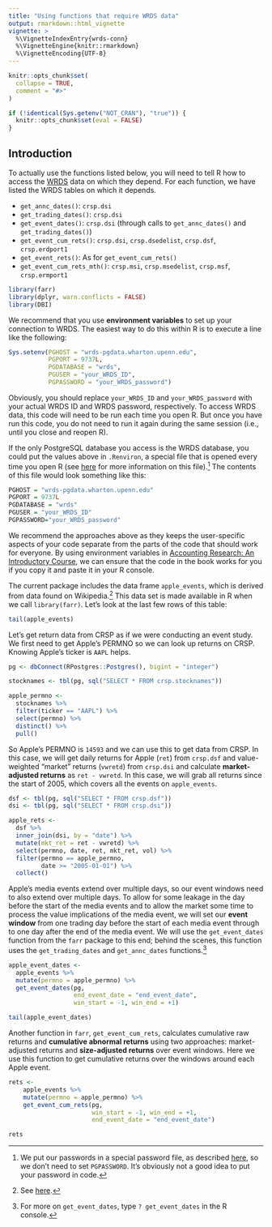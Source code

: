 ```yaml
---
title: "Using functions that require WRDS data"
output: rmarkdown::html_vignette
vignette: >
  %\VignetteIndexEntry{wrds-conn}
  %\VignetteEngine{knitr::rmarkdown}
  %\VignetteEncoding{UTF-8}
---
```


```r
knitr::opts_chunk$set(
  collapse = TRUE,
  comment = "#>"
)

if (!identical(Sys.getenv("NOT_CRAN"), "true")) {
  knitr::opts_chunk$set(eval = FALSE)
}
```

## Introduction

To actually use the functions listed below, you will need to tell R how to access the [WRDS](https://wrds-www.wharton.upenn.edu/pages/about/3-ways-use-wrds/) data on which they depend.
For each function, we have listed the WRDS tables on which it depends.

 - `get_annc_dates()`: `crsp.dsi`
 - `get_trading_dates()`: `crsp.dsi`
 - `get_event_dates()`: `crsp.dsi` (through calls to `get_annc_dates()` and `get_trading_dates()`)
 - `get_event_cum_rets()`: `crsp.dsi`, `crsp.dsedelist`, `crsp.dsf`, `crsp.erdport1`
 - `get_event_rets()`: As for `get_event_cum_rets()`
 - `get_event_cum_rets_mth()`: `crsp.msi`, `crsp.msedelist`, `crsp.msf`, `crsp.ermport1`

```r
library(farr)
library(dplyr, warn.conflicts = FALSE)
library(DBI)
```

We recommend that you use **environment variables** to set up your connection to WRDS.
The easiest way to do this within R is to execute a line like the following:

```r
Sys.setenv(PGHOST = "wrds-pgdata.wharton.upenn.edu",
           PGPORT = 9737L,
           PGDATABASE = "wrds",
           PGUSER = "your_WRDS_ID", 
           PGPASSWORD = "your_WRDS_password")
```

Obviously, you should replace `your_WRDS_ID` and `your_WRDS_password` with your actual WRDS ID and WRDS password, respectively.
To access WRDS data, this code will need to be run each time you open R.
But once you have run this code, you do not need to run it again during the same session (i.e., until you close and reopen R).

If the only PostgreSQL database you access is the WRDS database, you could put the values above in `.Renviron`, a special file that is opened every time you open R (see [here](https://support.rstudio.com/hc/en-us/articles/360047157094-Managing-R-with-Rprofile-Renviron-Rprofile-site-Renviron-site-rsession-conf-and-repos-conf) for more information on this file).^[We put our passwords in a special password file, as described [here](https://www.postgresql.org/docs/current/libpq-pgpass.html), so we don't need to set `PGPASSWORD`.
It's obviously not a good idea to put your password in code.]
The contents of this file would look something like this:

```r
PGHOST = "wrds-pgdata.wharton.upenn.edu"
PGPORT = 9737L
PGDATABASE = "wrds"
PGUSER = "your_WRDS_ID"
PGPASSWORD="your_WRDS_password"
```

We recommend the approaches above as they keeps the user-specific aspects of your code separate from the parts of the code that should work for everyone.
By using environment variables in [Accounting Research: An Introductory Course](https://iangow.github.io/far_book/introduction.html), we can ensure that the code in the book works for you if you copy it and paste it in your R console.

The current package includes the data frame `apple_events`, which is derived from data found on Wikipedia.^[See [here](https://en.wikipedia.org/wiki/List_of_Apple_Inc._media_events).]
This data set is made available in R when we call `library(farr)`.
Let's look at the last few rows of this table:

```r
tail(apple_events)
```

Let's get return data from CRSP as if we were conducting an event study.
We first need to get Apple's PERMNO so we can look up returns on CRSP.
Knowing Apple's ticker is `AAPL` helps.

```r
pg <- dbConnect(RPostgres::Postgres(), bigint = "integer")

stocknames <- tbl(pg, sql("SELECT * FROM crsp.stocknames"))

apple_permno <-
  stocknames %>%
  filter(ticker == "AAPL") %>%
  select(permno) %>%
  distinct() %>%
  pull()
```
  
So Apple's PERMNO is `14593` and we can use this to get data from CRSP.
In this case, we will get daily returns for Apple (`ret`) from `crsp.dsf` and value-weighted "market" returns (`vwretd`) from `crsp.dsi` and calculate **market-adjusted returns** as `ret - vwretd`.
In this case, we will grab all returns since the start of 2005, which covers all the events on `apple_events`.

```r
dsf <- tbl(pg, sql("SELECT * FROM crsp.dsf"))
dsi <- tbl(pg, sql("SELECT * FROM crsp.dsi"))

apple_rets <-
  dsf %>%
  inner_join(dsi, by = "date") %>%
  mutate(mkt_ret = ret - vwretd) %>%
  select(permno, date, ret, mkt_ret, vol) %>%
  filter(permno == apple_permno,
         date >= "2005-01-01") %>%
  collect()
```

Apple's media events extend over multiple days, so our event windows need to also extend over multiple days.
To allow for some leakage in the day before the start of the media events and to allow the market some time to process the value implications of the media event, we will set our **event window** from one trading day before the start of each media event through to one day after the end of the media event.
We will use the `get_event_dates` function from the `farr` package to this end; behind the scenes, this function uses the `get_trading_dates` and `get_annc_dates` functions.^[For more on `get_event_dates`, type `? get_event_dates` in the R console.]

```r
apple_event_dates <-
  apple_events %>%
  mutate(permno = apple_permno) %>%
  get_event_dates(pg, 
                  end_event_date = "end_event_date",
                  win_start = -1, win_end = +1) 

tail(apple_event_dates)
```

Another function in `farr`, `get_event_cum_rets`, calculates cumulative raw returns and **cumulative abnormal returns** using two approaches: market-adjusted returns and **size-adjusted returns** over event windows.
Here we use this function to get cumulative returns over the windows around each Apple event.

```r
rets <-
    apple_events %>%
    mutate(permno = apple_permno) %>% 
    get_event_cum_rets(pg,
                       win_start = -1, win_end = +1,
                       end_event_date = "end_event_date")

rets
```
